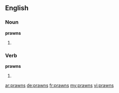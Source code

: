 ==English==

===Noun===
'''prawns'''

# {{plural of|prawn}}

===Verb===
'''prawns'''

# {{third-person singular of|prawn}}

[[ar:prawns]]
[[de:prawns]]
[[fr:prawns]]
[[my:prawns]]
[[vi:prawns]]